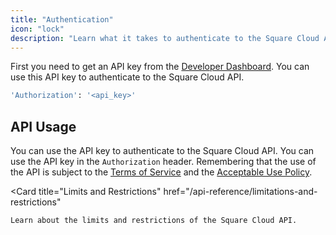 ```yaml
---
title: "Authentication"
icon: "lock"
description: "Learn what it takes to authenticate to the Square Cloud API."
---
```


First you need to get an API key from the [Developer Dashboard](https://squarecloud.app/dashboard/settings). You can use this API key to authenticate to the Square Cloud API.

```bash
'Authorization': '<api_key>'
```

## API Usage
You can use the API key to authenticate to the Square Cloud API. You can use the API key in the `Authorization` header.
Remembering that the use of the API is subject to the [Terms of Service](https://squarecloud.app/legal) and the [Acceptable Use Policy](https://squarecloud.app/legal/policy).

<Card
  title="Limits and Restrictions"
  href="/api-reference/limitations-and-restrictions"
>
    Learn about the limits and restrictions of the Square Cloud API.
</Card> 